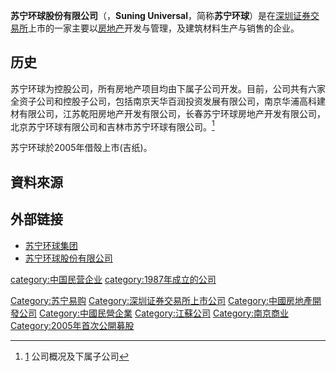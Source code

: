 {{Infobox Company 
| company_name     = 苏宁环球股份有限公司
| company_name_en  = Suning Universal
| company_logo     = 
| company_type     = 上市公司（{{szse|000718}}）
| company_slogan   = 
| foundation       = 1987年
| location         = [[南京|南京]]
| key_people       = 
| industry         = 房地产 建筑材料
| products         = 
| revenue          = {{increase}}5.2亿[[人民币|人民币]]（2007年Q1-Q2）
| operating_income = 
| net_income       = 
| num_employees    = 
| parent           = 
| subsid           = 
| homepage         =[http://www.suning-universal.com suning-universal.com]
| footnotes        = 
}}

'''苏宁环球股份有限公司'''（{{szse|000718}}，'''Suning Universal'''，简称'''苏宁环球'''）是在[[深圳证券交易所|深圳证券交易所]]上市的一家主要以[[房地产|房地产]]开发与管理，及建筑材料生产与销售的企业。

==历史==
苏宁环球为控股公司，所有房地产项目均由下属子公司开发。目前，公司共有六家全资子公司和控股子公司，包括南京天华百润投资发展有限公司，南京华浦高科建材有限公司，江苏乾阳房地产开发有限公司，长春苏宁环球房地产开发有限公司，北京苏宁环球有限公司和吉林市苏宁环球有限公司。<ref name=keynote>[http://www.suning-universal.com/xsgs.asp]{{dead link|date=2018年4月 |bot=InternetArchiveBot |fix-attempted=yes }} 公司概况及下属子公司</ref>

苏宁环球於2005年借殼上市(吉纸)。
== 資料來源 ==
<div class="references-small">
<references />
</div>

==外部链接==
*[http://www.suning.com.cn/ 苏宁环球集团]
*[http://www.suning-universal.com/ 苏宁环球股份有限公司]

{{SZSECI}}
[[Category:苏宁易购|Category:苏宁易购]]
[[category:中国民营企业|category:中国民营企业]]
[[Category:深圳证券交易所上市公司|Category:深圳证券交易所上市公司]]
[[Category:中國房地產開發公司|Category:中國房地產開發公司]]
[[Category:中國民營企業|Category:中國民營企業]]
[[Category:江蘇公司|Category:江蘇公司]]
[[Category:南京商业|Category:南京商业]]
[[category:1987年成立的公司|category:1987年成立的公司]]
[[Category:2005年首次公開募股|Category:2005年首次公開募股]]